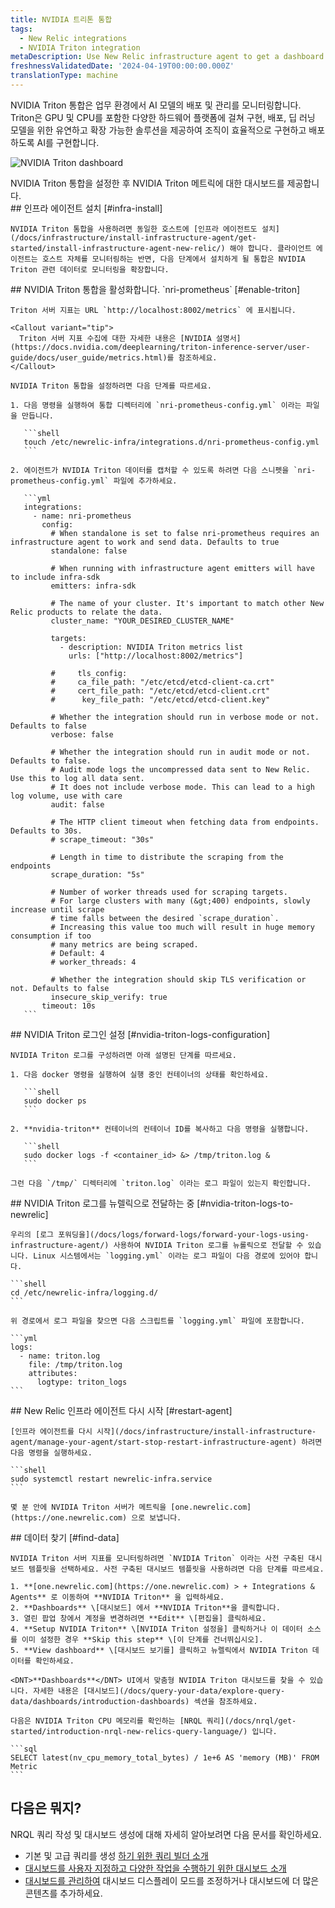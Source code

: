 ```yaml
---
title: NVIDIA 트리톤 통합
tags:
  - New Relic integrations
  - NVIDIA Triton integration
metaDescription: Use New Relic infrastructure agent to get a dashboard with metrics from your NVIDIA Triton.
freshnessValidatedDate: '2024-04-19T00:00:00.000Z'
translationType: machine
---
```



NVIDIA Triton 통합은 업무 환경에서 AI 모델의 배포 및 관리를 모니터링합니다. Triton은 GPU 및 CPU를 포함한 다양한 하드웨어 플랫폼에 걸쳐 구현, 배포, 딥 러닝 모델을 위한 유연하고 확장 가능한 솔루션을 제공하여 조직이 효율적으로 구현하고 배포하도록 AI를 구현합니다.

<img
  title="NVIDIA Triton dashboard"
  alt="NVIDIA Triton dashboard"
  src={tritonDashboard}
/>

<figcaption>
  NVIDIA Triton 통합을 설정한 후 NVIDIA Triton 메트릭에 대한 대시보드를 제공합니다.
</figcaption>

<Steps>
  <Step>
    ## 인프라 에이전트 설치 [#infra-install]

    NVIDIA Triton 통합을 사용하려면 동일한 호스트에 [인프라 에이전트도 설치](/docs/infrastructure/install-infrastructure-agent/get-started/install-infrastructure-agent-new-relic/) 해야 합니다. 클라이언트 에이전트는 호스트 자체를 모니터링하는 반면, 다음 단계에서 설치하게 될 통합은 NVIDIA Triton 관련 데이터로 모니터링을 확장합니다.
  </Step>

  <Step>
    ## NVIDIA Triton 통합을 활성화합니다. `nri-prometheus` [#enable-triton]

    Triton 서버 지표는 URL `http://localhost:8002/metrics` 에 표시됩니다.

    <Callout variant="tip">
      Triton 서버 지표 수집에 대한 자세한 내용은 [NVIDIA 설명서](https://docs.nvidia.com/deeplearning/triton-inference-server/user-guide/docs/user_guide/metrics.html)를 참조하세요.
    </Callout>

    NVIDIA Triton 통합을 설정하려면 다음 단계를 따르세요.

    1. 다음 명령을 실행하여 통합 디렉터리에 `nri-prometheus-config.yml` 이라는 파일을 만듭니다.

       ```shell
       touch /etc/newrelic-infra/integrations.d/nri-prometheus-config.yml
       ```

    2. 에이전트가 NVIDIA Triton 데이터를 캡처할 수 있도록 하려면 다음 스니펫을 `nri-prometheus-config.yml` 파일에 추가하세요.

       ```yml
       integrations:
         - name: nri-prometheus
           config:
             # When standalone is set to false nri-prometheus requires an infrastructure agent to work and send data. Defaults to true
             standalone: false

             # When running with infrastructure agent emitters will have to include infra-sdk
             emitters: infra-sdk

             # The name of your cluster. It's important to match other New Relic products to relate the data.
             cluster_name: "YOUR_DESIRED_CLUSTER_NAME"

             targets:
               - description: NVIDIA Triton metrics list
                 urls: ["http://localhost:8002/metrics"]

             #     tls_config:
             #     ca_file_path: "/etc/etcd/etcd-client-ca.crt"
             #     cert_file_path: "/etc/etcd/etcd-client.crt"
             #      key_file_path: "/etc/etcd/etcd-client.key"

             # Whether the integration should run in verbose mode or not. Defaults to false
             verbose: false

             # Whether the integration should run in audit mode or not. Defaults to false.
             # Audit mode logs the uncompressed data sent to New Relic. Use this to log all data sent.
             # It does not include verbose mode. This can lead to a high log volume, use with care
             audit: false

             # The HTTP client timeout when fetching data from endpoints. Defaults to 30s.
             # scrape_timeout: "30s"

             # Length in time to distribute the scraping from the endpoints
             scrape_duration: "5s"

             # Number of worker threads used for scraping targets.
             # For large clusters with many (&gt;400) endpoints, slowly increase until scrape
             # time falls between the desired `scrape_duration`.
             # Increasing this value too much will result in huge memory consumption if too
             # many metrics are being scraped.
             # Default: 4
             # worker_threads: 4

             # Whether the integration should skip TLS verification or not. Defaults to false
             insecure_skip_verify: true
           timeout: 10s
       ```
  </Step>

  <Step>
    ## NVIDIA Triton 로그인 설정 [#nvidia-triton-logs-configuration]

    NVIDIA Triton 로그를 구성하려면 아래 설명된 단계를 따르세요.

    1. 다음 docker 명령을 실행하여 실행 중인 컨테이너의 상태를 확인하세요.

       ```shell
       sudo docker ps
       ```

    2. **nvidia-triton** 컨테이너의 컨테이너 ID를 복사하고 다음 명령을 실행합니다.

       ```shell
       sudo docker logs -f <container_id> &> /tmp/triton.log &
       ```

    그런 다음 `/tmp/` 디렉터리에 `triton.log` 이라는 로그 파일이 있는지 확인합니다.
  </Step>

  <Step>
    ## NVIDIA Triton 로그를 뉴렐릭으로 전달하는 중 [#nvidia-triton-logs-to-newrelic]

    우리의 [로그 포워딩을](/docs/logs/forward-logs/forward-your-logs-using-infrastructure-agent/) 사용하여 NVIDIA Triton 로그를 뉴롤릭으로 전달할 수 있습니다. Linux 시스템에서는 `logging.yml` 이라는 로그 파일이 다음 경로에 있어야 합니다.

    ```shell
    cd /etc/newrelic-infra/logging.d/
    ```

    위 경로에서 로그 파일을 찾으면 다음 스크립트를 `logging.yml` 파일에 포함합니다.

    ```yml
    logs:
      - name: triton.log
        file: /tmp/triton.log
        attributes:
          logtype: triton_logs
    ```
  </Step>

  <Step>
    ## New Relic 인프라 에이전트 다시 시작 [#restart-agent]

    [인프라 에이전트를 다시 시작](/docs/infrastructure/install-infrastructure-agent/manage-your-agent/start-stop-restart-infrastructure-agent) 하려면 다음 명령을 실행하세요.

    ```shell
    sudo systemctl restart newrelic-infra.service
    ```

    몇 분 안에 NVIDIA Triton 서버가 메트릭을 [one.newrelic.com](https://one.newrelic.com) 으로 보냅니다.
  </Step>

  <Step>
    ## 데이터 찾기 [#find-data]

    NVIDIA Triton 서버 지표를 모니터링하려면 `NVIDIA Triton` 이라는 사전 구축된 대시보드 템플릿을 선택하세요. 사전 구축된 대시보드 템플릿을 사용하려면 다음 단계를 따르세요.

    1. **[one.newrelic.com](https://one.newrelic.com) > + Integrations & Agents** 로 이동하여 **NVIDIA Triton** 을 입력하세요.
    2. **Dashboards** \[대시보드] 에서 **NVIDIA Triton**을 클릭합니다.
    3. 열린 팝업 창에서 계정을 변경하려면 **Edit** \[편집을] 클릭하세요.
    4. **Setup NVIDIA Triton** \[NVIDIA Triton 설정을] 클릭하거나 이 데이터 소스를 이미 설정한 경우 **Skip this step** \[이 단계를 건너뛰십시오].
    5. **View dashboard** \[대시보드 보기를] 클릭하고 뉴렐릭에서 NVIDIA Triton 데이터를 확인하세요.

    <DNT>**Dashboards**</DNT> UI에서 맞춤형 NVIDIA Triton 대시보드를 찾을 수 있습니다. 자세한 내용은 [대시보드](/docs/query-your-data/explore-query-data/dashboards/introduction-dashboards) 섹션을 참조하세요.

    다음은 NVIDIA Triton CPU 메모리를 확인하는 [NRQL 쿼리](/docs/nrql/get-started/introduction-nrql-new-relics-query-language/) 입니다.

    ```sql
    SELECT latest(nv_cpu_memory_total_bytes) / 1e+6 AS 'memory (MB)' FROM Metric
    ```
  </Step>
</Steps>

## 다음은 뭐지?

NRQL 쿼리 작성 및 대시보드 생성에 대해 자세히 알아보려면 다음 문서를 확인하세요.

* 기본 및 고급 쿼리를 생성 [하기 위한 쿼리 빌더 소개](/docs/query-your-data/explore-query-data/query-builder/introduction-query-builder)
* [대시보드를 사용자 지정하고 다양한 작업을 수행하기 위한 대시보드 소개](/docs/query-your-data/explore-query-data/dashboards/introduction-dashboards)
* [대시보드를 관리하여](/docs/query-your-data/explore-query-data/dashboards/manage-your-dashboard) 대시보드 디스플레이 모드를 조정하거나 대시보드에 더 많은 콘텐츠를 추가하세요.